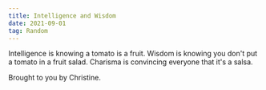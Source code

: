 ```yaml
---
title: Intelligence and Wisdom
date: 2021-09-01
tag: Random
---
```



Intelligence is knowing a tomato is a fruit. Wisdom is knowing you don't put a tomato
in a fruit salad. Charisma is convincing everyone that it's a salsa.

Brought to you by Christine.
